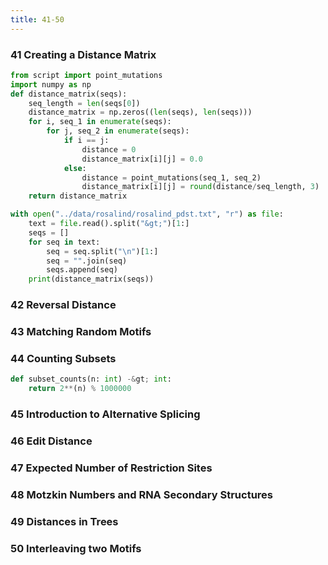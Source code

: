 ---
title: 41-50
---

### 41 Creating a Distance Matrix

```{python}
from script import point_mutations
import numpy as np
def distance_matrix(seqs):
    seq_length = len(seqs[0])
    distance_matrix = np.zeros((len(seqs), len(seqs)))
    for i, seq_1 in enumerate(seqs):
        for j, seq_2 in enumerate(seqs):
            if i == j:
                distance = 0
                distance_matrix[i][j] = 0.0
            else:
                distance = point_mutations(seq_1, seq_2)
                distance_matrix[i][j] = round(distance/seq_length, 3)
    return distance_matrix
```

```{python}
with open("../data/rosalind/rosalind_pdst.txt", "r") as file:
    text = file.read().split("&gt;")[1:]
    seqs = []
    for seq in text:
        seq = seq.split("\n")[1:]
        seq = "".join(seq)
        seqs.append(seq)
    print(distance_matrix(seqs))
```

### 42 Reversal Distance


### 43 Matching Random Motifs


### 44 Counting Subsets

```{python}
def subset_counts(n: int) -&gt; int:
    return 2**(n) % 1000000
```

### 45 Introduction to Alternative Splicing


### 46 Edit Distance


### 47 Expected Number of Restriction Sites


### 48 Motzkin Numbers and RNA Secondary Structures


### 49 Distances in Trees


### 50 Interleaving two Motifs


